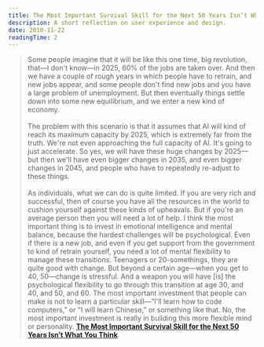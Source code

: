 ```yaml
---
title: The Most Important Survival Skill for the Next 50 Years Isn’t What You Think
description: A short reflection on user experience and design.
date: 2018-11-22
readingTime: 2
---
```


>Some people imagine that it will be like this one time, big revolution, that—I don't know—in 2025, 60% of the jobs are taken over. And then we have a couple of rough years in which people have to retrain, and new jobs appear, and some people don't find new jobs and you have a large problem of unemployment. But then eventually things settle down into some new equilibrium, and we enter a new kind of economy.<br /><br />
The problem with this scenario is that it assumes that AI will kind of reach its maximum capacity by 2025, which is extremely far from the truth. We're not even approaching the full capacity of AI. It's going to just accelerate. So yes, we will have these huge changes by 2025—but then we'll have even bigger changes in 2035, and even bigger changes in 2045, and people who have to repeatedly re-adjust to these things.<br /><br />
As individuals, what we can do is quite limited. If you are very rich and successful, then of course you have all the resources in the world to cushion yourself against these kinds of upheavals. But if you're an average person then you will need a lot of help. I think the most important thing is to invest in emotional intelligence and mental balance, because the hardest challenges will be psychological. Even if there is a new job, and even if you get support from the government to kind of retrain yourself, you need a lot of mental flexibility to manage these transitions. Teenagers or 20-somethings, they are quite good with change. But beyond a certain age—when you get to 40, 50—change is stressful. And a weapon you will have [is] the psychological flexibility to go through this transition at age 30, and 40, and 50, and 60. The most important investment that people can make is not to learn a particular skill—”I'll learn how to code computers,” or “I will learn Chinese,” or something like that. No, the most important investment is really in building this more flexible mind or personality.
**[The Most Important Survival Skill for the Next 50 Years Isn’t What You Think](https://www.gq.com/story/yuval-noah-harari-tech-future-survival?utm_source=densediscovery&utm_medium=email&utm_campaign=newsletter)**